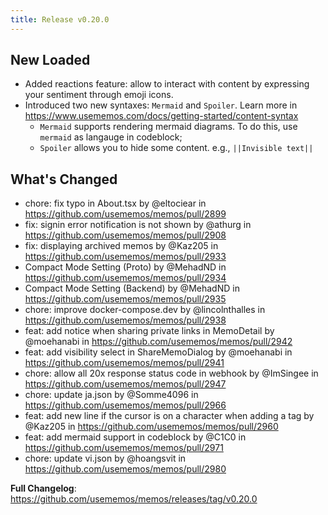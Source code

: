 ```yaml
---
title: Release v0.20.0
---
```


## New Loaded

- Added reactions feature: allow to interact with content by expressing your sentiment through emoji icons.
- Introduced two new syntaxes: `Mermaid` and `Spoiler`. Learn more in https://www.usememos.com/docs/getting-started/content-syntax
  - `Mermaid` supports rendering mermaid diagrams. To do this, use `mermaid` as langauge in codeblock;
  - `Spoiler` allows you to hide some content. e.g., `||Invisible text||`

## What's Changed

- chore: fix typo in About.tsx by @eltociear in https://github.com/usememos/memos/pull/2899
- fix: signin error notification is not shown by @athurg in https://github.com/usememos/memos/pull/2908
- fix: displaying archived memos by @Kaz205 in https://github.com/usememos/memos/pull/2933
- Compact Mode Setting (Proto) by @MehadND in https://github.com/usememos/memos/pull/2934
- Compact Mode Setting (Backend) by @MehadND in https://github.com/usememos/memos/pull/2935
- chore: improve docker-compose.dev by @lincolnthalles in https://github.com/usememos/memos/pull/2938
- feat: add notice when sharing private links in MemoDetail by @moehanabi in https://github.com/usememos/memos/pull/2942
- feat: add visibility select in ShareMemoDialog by @moehanabi in https://github.com/usememos/memos/pull/2941
- chore: allow all 20x response status code in webhook by @ImSingee in https://github.com/usememos/memos/pull/2947
- chore: update ja.json by @Somme4096 in https://github.com/usememos/memos/pull/2966
- feat: add new line if the cursor is on a character when adding a tag by @Kaz205 in https://github.com/usememos/memos/pull/2960
- feat: add mermaid support in codeblock by @C1C0 in https://github.com/usememos/memos/pull/2971
- chore: update vi.json by @hoangsvit in https://github.com/usememos/memos/pull/2980

**Full Changelog**: https://github.com/usememos/memos/releases/tag/v0.20.0

